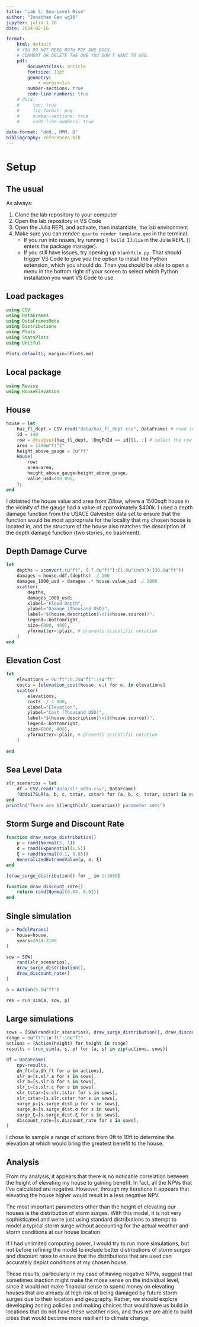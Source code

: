 ```yaml
---
title: "Lab 5: Sea-Level Rise"
author: "Jonathan Gan wg18"
jupyter: julia-1.10
date: 2024-02-16

format: 
    html: default
    # YOU DO NOT NEED BOTH PDF AND DOCX.
    # COMMENT OR DELETE THE ONE YOU DON'T WANT TO USE.
    pdf:
        documentclass: article
        fontsize: 11pt
        geometry:
            - margin=1in  
        number-sections: true
        code-line-numbers: true
    # docx: 
    #     toc: true
    #     fig-format: png
    #     number-sections: true
    #     code-line-numbers: true

date-format: "ddd., MMM. D"
bibliography: references.bib
---
```


# Setup

## The usual

As always:

1. Clone the lab repository to your computer
1. Open the lab repository in VS Code
1. Open the Julia REPL and activate, then instantiate, the lab environment
1. Make sure you can render: `quarto render template.qmd` in the terminal.
    - If you run into issues, try running `] build IJulia` in the Julia REPL (`]` enters the package manager).
    - If you still have issues, try opening up `blankfile.py`. That should trigger VS Code to give you the option to install the Python extension, which you should do. Then you should be able to open a menu in the bottom right of your screen to select which Python installation you want VS Code to use.


## Load packages

```julia
using CSV
using DataFrames
using DataFramesMeta
using Distributions
using Plots
using StatsPlots
using Unitful

Plots.default(; margin=5Plots.mm)
```

## Local package

```julia
using Revise
using HouseElevation
```

## House
```julia
house = let
    haz_fl_dept = CSV.read("data/haz_fl_dept.csv", DataFrame) # read in the file
    id = 140
    row = @rsubset(haz_fl_dept, :DmgFnId == id)[1, :] # select the row I want
    area = 1200u"ft^2"
    height_above_gauge = 2u"ft"
    House(
        row;
        area=area,
        height_above_gauge=height_above_gauge,
        value_usd=400_000,
    );
end
```
I obtained the house value and area from Zillow, where a 1500sqft house in the vicinity of the gauge had a value of approximately $400k. I used a depth damage function from the USACE Galveston data set to ensure that the function would be most appropriate for the locality that my chosen house is located in, and the structure of the house also matches the description of the depth damage function (two stories, no basement).

## Depth Damage Curve
```julia
let
    depths = uconvert.(u"ft", (-7.0u"ft"):(1.0u"inch"):(30.0u"ft"))
    damages = house.ddf.(depths) ./ 100
    damages_1000_usd = damages .* house.value_usd ./ 1000
    scatter(
        depths,
        damages_1000_usd;
        xlabel="Flood Depth",
        ylabel="Damage (Thousand USD)",
        label="$(house.description)\n($(house.source))",
        legend=:bottomright,
        size=(800, 400),
        yformatter=:plain, # prevents scientific notation
    )
end
```

## Elevation Cost
```julia
let
    elevations = 0u"ft":0.25u"ft":14u"ft"
    costs = [elevation_cost(house, eᵢ) for eᵢ in elevations]
    scatter(
        elevations,
        costs ./ 1_000;
        xlabel="Elevation",
        ylabel="Cost (Thousand USD)",
        label="$(house.description)\n($(house.source))",
        legend=:bottomright,
        size=(800, 400),
        yformatter=:plain, # prevents scientific notation
    )
    
end
```

## Sea Level Data
```julia
slr_scenarios = let
    df = CSV.read("data/slr_oddo.csv", DataFrame)
    [Oddo17SLR(a, b, c, tstar, cstar) for (a, b, c, tstar, cstar) in eachrow(df)]
end
println("There are $(length(slr_scenarios)) parameter sets")
```

## Storm Surge and Discount Rate
```julia
function draw_surge_distribution()
    μ = rand(Normal(5, 1))
    σ = rand(Exponential(1.5))
    ξ = rand(Normal(0.1, 0.05))
    GeneralizedExtremeValue(μ, σ, ξ)
end

[draw_surge_distribution() for _ in 1:1000]

function draw_discount_rate()
    return rand(Normal(0.04, 0.02))
end
```

## Single simulation
```julia
p = ModelParams(
    house=house,
    years=2024:2100
)

sow = SOW(
    rand(slr_scenarios),
    draw_surge_distribution(),
    draw_discount_rate()
)

a = Action(5.0u"ft")

res = run_sim(a, sow, p)
```

## Large simulations
```julia
sows = [SOW(rand(slr_scenarios), draw_surge_distribution(), draw_discount_rate()) for _ in 1:11] 
range = 0u"ft":1u"ft":10u"ft"
actions = [Action(height) for height in range] 
results = [run_sim(a, s, p) for (a, s) in zip(actions, sows)]

df = DataFrame(
    npv=results,
    Δh_ft=[a.Δh_ft for a in actions],
    slr_a=[s.slr.a for s in sows],
    slr_b=[s.slr.b for s in sows],
    slr_c=[s.slr.c for s in sows],
    slr_tstar=[s.slr.tstar for s in sows],
    slr_cstar=[s.slr.cstar for s in sows],
    surge_μ=[s.surge_dist.μ for s in sows],
    surge_σ=[s.surge_dist.σ for s in sows],
    surge_ξ=[s.surge_dist.ξ for s in sows],
    discount_rate=[s.discount_rate for s in sows],
)
```
I chose to sample a range of actions from 0ft to 10ft to determine the elevation at which would bring the greatest benefit to the house. 

## Analysis
From my analysis, it appears that there is no noticable correlation between the height of elevating my house to gaining benefit. In fact, all the NPVs that I've calculated are negative. However, through my iterations it appears that elevating the house higher would result in a less negative NPV. 

The most important parameters other than the height of elevating our houses is the distribution of storm surges. With this model, it is not very sophisticated and we're just using standard distributions to attempt to model a typical storm surge without accounting for the actual weather and storm conditions at our house location.

If I had unlimited computing power, I would try to run more simulations, but not before refining the model to include better distributions of storm surges and discount rates to ensure that the distributions that are used can accurately depict conditions at my chosen house.

These results, particularly in my case of having negative NPVs, suggest that sometimes inaction might make the mose sense on the individual level, since it would not make financial sense to spend money on elevating houses that are already at high risk of being damaged by future storm surges due to their location and geography. Rather, we should explore developing zoning policies and making choices that would have us build in locations that do not have these weather risks, and thus we are able to build cities that would become more resillient to climate change. 

